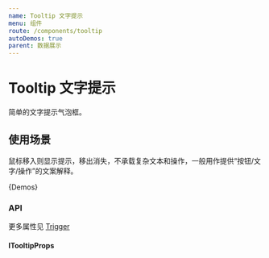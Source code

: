 ```yaml
---
name: Tooltip 文字提示
menu: 组件
route: /components/tooltip
autoDemos: true
parent: 数据展示
---
```


# Tooltip 文字提示

简单的文字提示气泡框。

## 使用场景

鼠标移入则显示提示，移出消失，不承载复杂文本和操作，一般用作提供“按钮/文字/操作”的文案解释。

{Demos}

### API

更多属性见 [Trigger](./trigger)

#### ITooltipProps

<Props propsName="ITooltipProps" />
